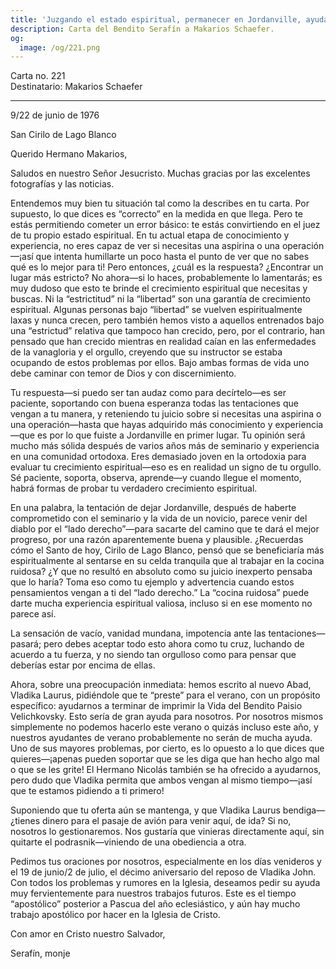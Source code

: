 ```yaml
---
title: 'Juzgando el estado espiritual, permanecer en Jordanville, ayuda sum.'
description: Carta del Bendito Serafín a Makarios Schaefer.
og:
  image: /og/221.png
---
```


<div style={{textAlign:'right', fontFamily:'monospace'}}>Carta no. 221</div>
<div style={{textAlign:'left', fontFamily:'monospace'}}>Destinatario: Makarios Schaefer</div>

---

9/22 de junio de 1976

San Cirilo de Lago Blanco

Querido Hermano Makarios,

Saludos en nuestro Señor Jesucristo. Muchas gracias por las excelentes fotografías y las noticias.

Entendemos muy bien tu situación tal como la describes en tu carta. Por supuesto, lo que dices es “correcto” en la medida en que llega. Pero te estás permitiendo cometer un error básico: te estás convirtiendo en el juez de tu propio estado espiritual. En tu actual etapa de conocimiento y experiencia, no eres capaz de ver si necesitas una aspirina o una operación—¡así que intenta humillarte un poco hasta el punto de ver que no sabes qué es lo mejor para ti! Pero entonces, ¿cuál es la respuesta? ¿Encontrar un lugar más estricto? No ahora—si lo haces, probablemente lo lamentarás; es muy dudoso que esto te brinde el crecimiento espiritual que necesitas y buscas. Ni la “estrictitud” ni la “libertad” son una garantía de crecimiento espiritual. Algunas personas bajo “libertad” se vuelven espiritualmente laxas y nunca crecen, pero también hemos visto a aquellos entrenados bajo una “estrictud” relativa que tampoco han crecido, pero, por el contrario, han pensado que han crecido mientras en realidad caían en las enfermedades de la vanagloria y el orgullo, creyendo que su instructor se estaba ocupando de estos problemas por ellos. Bajo ambas formas de vida uno debe caminar con temor de Dios y con discernimiento.

Tu respuesta—si puedo ser tan audaz como para decírtelo—es ser paciente, soportando con buena esperanza todas las tentaciones que vengan a tu manera, y reteniendo tu juicio sobre si necesitas una aspirina o una operación—hasta que hayas adquirido más conocimiento y experiencia—que es por lo que fuiste a Jordanville en primer lugar. Tu opinión será mucho más sólida después de varios años más de seminario y experiencia en una comunidad ortodoxa. Eres demasiado joven en la ortodoxia para evaluar tu crecimiento espiritual—eso es en realidad un signo de tu orgullo. Sé paciente, soporta, observa, aprende—y cuando llegue el momento, habrá formas de probar tu verdadero crecimiento espiritual.

En una palabra, la tentación de dejar Jordanville, después de haberte comprometido con el seminario y la vida de un novicio, parece venir del diablo por el “lado derecho”—para sacarte del camino que te dará el mejor progreso, por una razón aparentemente buena y plausible. ¿Recuerdas cómo el Santo de hoy, Cirilo de Lago Blanco, pensó que se beneficiaría más espiritualmente al sentarse en su celda tranquila que al trabajar en la cocina ruidosa? ¿Y que no resultó en absoluto como su juicio inexperto pensaba que lo haría? Toma eso como tu ejemplo y advertencia cuando estos pensamientos vengan a ti del “lado derecho.” La “cocina ruidosa” puede darte mucha experiencia espiritual valiosa, incluso si en ese momento no parece así.

La sensación de vacío, vanidad mundana, impotencia ante las tentaciones—pasará; pero debes aceptar todo esto ahora como tu cruz, luchando de acuerdo a tu fuerza, y no siendo tan orgulloso como para pensar que deberías estar por encima de ellas.

Ahora, sobre una preocupación inmediata: hemos escrito al nuevo Abad, Vladika Laurus, pidiéndole que te “preste” para el verano, con un propósito específico: ayudarnos a terminar de imprimir la Vida del Bendito Paisio Velichkovsky. Esto sería de gran ayuda para nosotros. Por nosotros mismos simplemente no podemos hacerlo este verano o quizás incluso este año, y nuestros ayudantes de verano probablemente no serán de mucha ayuda. Uno de sus mayores problemas, por cierto, es lo opuesto a lo que dices que quieres—¡apenas pueden soportar que se les diga que han hecho algo mal o que se les grite! El Hermano Nicolás también se ha ofrecido a ayudarnos, pero dudo que Vladika permita que ambos vengan al mismo tiempo—¡así que te estamos pidiendo a ti primero!

Suponiendo que tu oferta aún se mantenga, y que Vladika Laurus bendiga—¿tienes dinero para el pasaje de avión para venir aquí, de ida? Si no, nosotros lo gestionaremos. Nos gustaría que vinieras directamente aquí, sin quitarte el podrasnik—viniendo de una obediencia a otra.

Pedimos tus oraciones por nosotros, especialmente en los días venideros y el 19 de junio/2 de julio, el décimo aniversario del reposo de Vladika John. Con todos los problemas y rumores en la Iglesia, deseamos pedir su ayuda muy fervientemente para nuestros trabajos futuros. Este es el tiempo “apostólico” posterior a Pascua del año eclesiástico, y aún hay mucho trabajo apostólico por hacer en la Iglesia de Cristo.

Con amor en Cristo nuestro Salvador,

Serafín, monje
